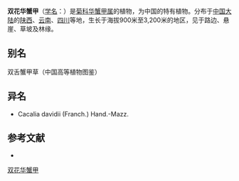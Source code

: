 {{Speciesbox
| name = 双花华蟹甲
| status = 
| status_system = 
| image = 
| genus = Sinacalia
| species = davidii
| authority = (Franch.) H. Koyama
}}

'''双花华蟹甲'''（[[学名|学名]]：{{lang|la|''Sinacalia davidii''}}）是[[菊科|菊科]][[华蟹甲属|华蟹甲属]]的植物，为中国的特有植物。分布于[[中国大陆|中国大陆]]的[[陕西|陕西]]、[[云南|云南]]、[[四川|四川]]等地，生长于海拔900米至3,200米的地区，见于路边、悬崖、草坡及林缘。

== 别名 ==
双舌蟹甲草（中国高等植物图鉴）

== 异名 ==
* Cacalia davidii (Franch.) Hand.-Mazz.

== 参考文献 ==
<div class="references-small">
* {{cite web| url =http://www.bioinfo.cn/db05/KmzwSpecies.php?action=view&id=5517| title =双花华蟹甲| work =《中国高等植物数据库全库》| publisher =中国科学院微生物研究所| author =昆明植物研究所| accessdate =2009-02-25| deadurl =yes| archiveurl =https://web.archive.org/web/20160305054730/http://www.bioinfo.cn/db05/KmzwSpecies.php?action=view&id=5517| archivedate =2016-03-05}}
</div>
{{Taxonbar|from=Q10912505}}

[[Category:华蟹甲属|双花华蟹甲]]


{{植物小作品}}